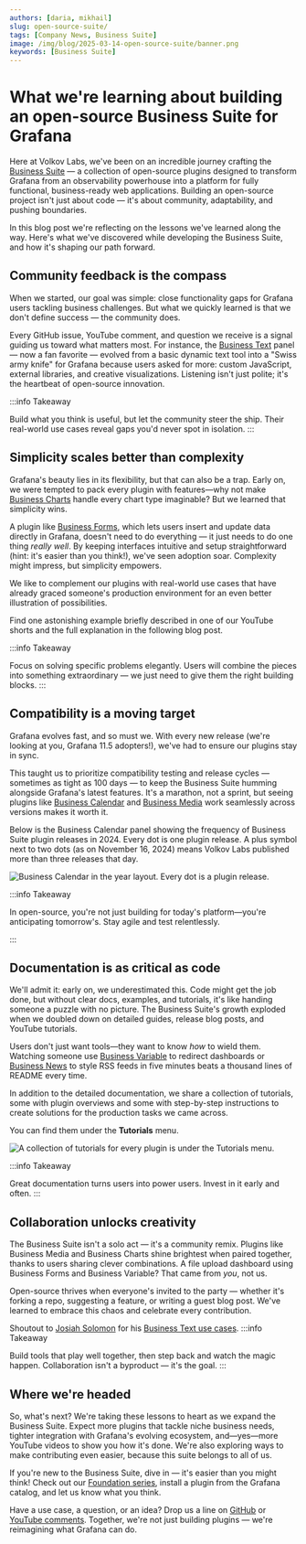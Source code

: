 ```yaml
---
authors: [daria, mikhail]
slug: open-source-suite/
tags: [Company News, Business Suite]
image: /img/blog/2025-03-14-open-source-suite/banner.png
keywords: [Business Suite]
---
```



# What we're learning about building an open-source Business Suite for Grafana

Here at Volkov Labs, we've been on an incredible journey crafting the [Business Suite](/plugins/) — a collection of open-source plugins designed to transform Grafana from an observability powerhouse into a platform for fully functional, business-ready web applications. Building an open-source project isn't just about code — it's about community, adaptability, and pushing boundaries.

In this blog post we're reflecting on the lessons we've learned along the way. Here's what we've discovered while developing the Business Suite, and how it's shaping our path forward.

## Community feedback is the compass

When we started, our goal was simple: close functionality gaps for Grafana users tackling business challenges. But what we quickly learned is that we don't define success — the community does.

Every GitHub issue, YouTube comment, and question we receive is a signal guiding us toward what matters most. For instance, the [Business Text](/plugins/business-text/) panel — now a fan favorite — evolved from a basic dynamic text tool into a "Swiss army knife" for Grafana because users asked for more: custom JavaScript, external libraries, and creative visualizations. Listening isn't just polite; it's the heartbeat of open-source innovation.

<BlogPost id="business-text-powerhouse" />

:::info Takeaway

Build what you think is useful, but let the community steer the ship. Their real-world use cases reveal gaps you'd never spot in isolation.
:::

## Simplicity scales better than complexity

Grafana's beauty lies in its flexibility, but that can also be a trap. Early on, we were tempted to pack every plugin with features—why not make [Business Charts](/plugins/business-charts/) handle every chart type imaginable? But we learned that simplicity wins.

A plugin like [Business Forms](/plugins/business-forms/), which lets users insert and update data directly in Grafana, doesn't need to do everything — it just needs to do one thing _really well_. By keeping interfaces intuitive and setup straightforward (hint: it's easier than you think!), we've seen adoption soar. Complexity might impress, but simplicity empowers.

We like to complement our plugins with real-world use cases that have already graced someone's production environment for an even better illustration of possibilities.

<Shorts
  id="n4xsVrSesy0"
  title="Synchronize dashboard variables with Business Forms in Grafana | Shorts."
/>

Find one astonishing example briefly described in one of our YouTube shorts and the full explanation in the following blog post.

<BlogPost id="form-panel-server-based-elements-20240428" />

:::info Takeaway

Focus on solving specific problems elegantly. Users will combine the pieces into something extraordinary — we just need to give them the right building blocks.
:::

## Compatibility is a moving target

Grafana evolves fast, and so must we. With every new release (we're looking at you, Grafana 11.5 adopters!), we've had to ensure our plugins stay in sync.

This taught us to prioritize compatibility testing and release cycles — sometimes as tight as 100 days — to keep the Business Suite humming alongside Grafana's latest features. It's a marathon, not a sprint, but seeing plugins like [Business Calendar](/plugins/business-calendar/) and [Business Media](/plugins/business-media/) work seamlessly across versions makes it worth it.

Below is the Business Calendar panel showing the frequency of Business Suite plugin releases in 2024. Every dot is one plugin release. A plus symbol next to two dots (as on November 16, 2024) means Volkov Labs published more than three releases that day.

<Image
  title="Business Calendar in the year layout. Every dot is a plugin release."
  src="/img/blog/2025-03-14-open-source-suite/year.png"
/>

:::info Takeaway

In open-source, you're not just building for today's platform—you're anticipating tomorrow's. Stay agile and test relentlessly.

:::

## Documentation is as critical as code

We'll admit it: early on, we underestimated this. Code might get the job done, but without clear docs, examples, and tutorials, it's like handing someone a puzzle with no picture. The Business Suite's growth exploded when we doubled down on detailed guides, release blog posts, and YouTube tutorials.

Users don't just want tools—they want to know _how_ to wield them. Watching someone use [Business Variable](/plugins/business-variable/) to redirect dashboards or [Business News](/plugins/business-news/) to style RSS feeds in five minutes beats a thousand lines of README every time.

In addition to the detailed documentation, we share a collection of tutorials, some with plugin overviews and some with step-by-step instructions to create solutions for the production tasks we came across.

You can find them under the **Tutorials** menu.

<Image
  title="A collection of tutorials for every plugin is under the Tutorials menu."
  src="/img/blog/2025-03-14-open-source-suite/tutorials.png"
/>

:::info Takeaway

Great documentation turns users into power users. Invest in it early and often.
:::

## Collaboration unlocks creativity

The Business Suite isn't a solo act — it's a community remix. Plugins like Business Media and Business Charts shine brightest when paired together, thanks to users sharing clever combinations. A file upload dashboard using Business Forms and Business Variable? That came from _you_, not us.

<BlogPost id="form-panel-file-upload-20240310" />

Open-source thrives when everyone's invited to the party — whether it's forking a repo, suggesting a feature, or writing a guest blog post. We've learned to embrace this chaos and celebrate every contribution.

Shoutout to [Josiah Solomon](https://github.com/yosiasz) for his [Business Text use cases](/plugins/business-text/external/).
:::info Takeaway

Build tools that play well together, then step back and watch the magic happen. Collaboration isn't a byproduct — it's the goal.
:::

## Where we're headed

So, what's next? We're taking these lessons to heart as we expand the Business Suite. Expect more plugins that tackle niche business needs, tighter integration with Grafana's evolving ecosystem, and—yes—more YouTube videos to show you how it's done. We're also exploring ways to make contributing even easier, because this suite belongs to all of us.

If you're new to the Business Suite, dive in — it's easier than you might think! Check out our [Foundation series](/plugins/foundation/), install a plugin from the Grafana catalog, and let us know what you think.

<Youtube
  id="1qYzHfPXJF8"
  title="Install Business Suite plugins in Cloud, OSS, Enterprise. Getting started with the Business Suite."
/>

Have a use case, a question, or an idea? Drop us a line on [GitHub](https://github.com/volkovlabs) or [YouTube comments](https://www.youtube.com/@volkovlabs). Together, we're not just building plugins — we're reimagining what Grafana can do.
